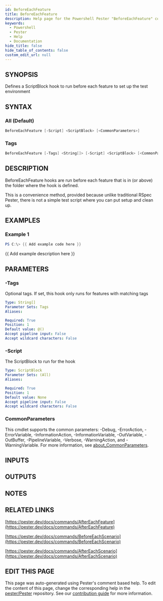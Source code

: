 ```yaml
---
id: BeforeEachFeature
title: BeforeEachFeature
description: Help page for the Powershell Pester "BeforeEachFeature" command
keywords:
  - Powershell
  - Pester
  - Help
  - Documentation
hide_title: false
hide_table_of_contents: false
custom_edit_url: null
---
```


## SYNOPSIS

Defines a ScriptBlock hook to run before each feature to set up the test environment

## SYNTAX

### All (Default)

```powershell
BeforeEachFeature [-Script] <ScriptBlock> [<CommonParameters>]
```

### Tags

```powershell
BeforeEachFeature [-Tags] <String[]> [-Script] <ScriptBlock> [<CommonParameters>]
```

## DESCRIPTION

BeforeEachFeature hooks are run before each feature that is in (or above) the folder where the hook is defined.

This is a convenience method, provided because unlike traditional RSpec Pester,
there is not a simple test script where you can put setup and clean up.

## EXAMPLES

### Example 1

```powershell
PS C:\> {{ Add example code here }}
```

{{ Add example description here }}

## PARAMETERS

### -Tags

Optional tags.
If set, this hook only runs for features with matching tags

```yaml
Type: String[]
Parameter Sets: Tags
Aliases:

Required: True
Position: 1
Default value: @()
Accept pipeline input: False
Accept wildcard characters: False
```

### -Script

The ScriptBlock to run for the hook

```yaml
Type: ScriptBlock
Parameter Sets: (All)
Aliases:

Required: True
Position: 1
Default value: None
Accept pipeline input: False
Accept wildcard characters: False
```

### CommonParameters

This cmdlet supports the common parameters: -Debug, -ErrorAction, -ErrorVariable, -InformationAction, -InformationVariable, -OutVariable, -OutBuffer, -PipelineVariable, -Verbose, -WarningAction, and -WarningVariable. For more information, see [about_CommonParameters](http://go.microsoft.com/fwlink/?LinkID=113216).

## INPUTS

## OUTPUTS

## NOTES

## RELATED LINKS

[https://pester.dev/docs/commands/AfterEachFeature](https://pester.dev/docs/commands/AfterEachFeature)

[https://pester.dev/docs/commands/BeforeEachScenario](https://pester.dev/docs/commands/BeforeEachScenario)

[https://pester.dev/docs/commands/AfterEachScenario](https://pester.dev/docs/commands/AfterEachScenario)

## EDIT THIS PAGE

This page was auto-generated using Pester's comment based help. To edit the content of this page, change the corresponding help in the [pester/Pester](https://github.com/pester/pester) repository. See our [contribution guide](https://github.com/pester/docs#contributing) for more information.
